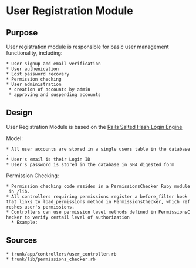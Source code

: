 = User Registration Module =

== Purpose ==
User registration module is responsible for basic user management functionality, including:
 * User signup and email verification
 * User authenication
 * Lost password recovery 
 * Permission checking 
 * User administration 
  * creation of accounts by admin
  * approving and suspending accounts
 
== Design ==
User Registration Module is based on the [http://api.rails-engines.org/login_engine/ Rails Salted Hash Login Engine]

Model:
 * All user accounts are stored in a single users table in the database. 
 * User's email is their Login ID
 * User's password is stored in the database in SHA digested form

Permission Checking:
 * Permission checking code resides in a PermissionsChecker Ruby module in /lib. 
 * All controllers requiring permissions register a before_filter hook that links to load_permissions method in PermissionsChecker, which refreshes user's permissions.
 * Controllers can use permission level methods defined in PermissionsChecker to verify certail level of authorization
   * Example: {{{admin? , can_edit_any_user_info?}}}

== Sources ==
 * trunk/app/controllers/user_controller.rb 
 * trunk/lib/permissions_checker.rb